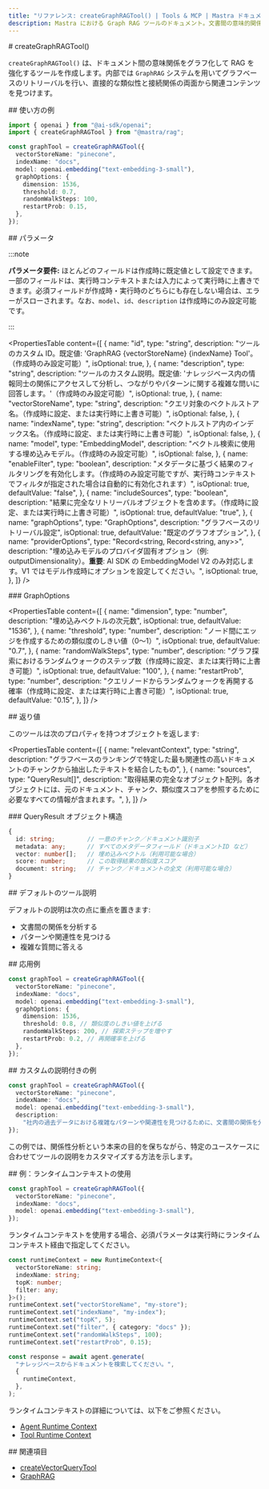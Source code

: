 ```yaml
---
title: "リファレンス: createGraphRAGTool() | Tools & MCP | Mastra ドキュメント"
description: Mastra における Graph RAG ツールのドキュメント。文書間の意味的関係をグラフ化して RAG を強化します。
---
```


<div id="creategraphragtool">
  # createGraphRAGTool()
</div>

`createGraphRAGTool()` は、ドキュメント間の意味関係をグラフ化して RAG を強化するツールを作成します。内部では `GraphRAG` システムを用いてグラフベースのリトリーバルを行い、直接的な類似性と接続関係の両面から関連コンテンツを見つけます。

<div id="usage-example">
  ## 使い方の例
</div>

```typescript
import { openai } from "@ai-sdk/openai";
import { createGraphRAGTool } from "@mastra/rag";

const graphTool = createGraphRAGTool({
  vectorStoreName: "pinecone",
  indexName: "docs",
  model: openai.embedding("text-embedding-3-small"),
  graphOptions: {
    dimension: 1536,
    threshold: 0.7,
    randomWalkSteps: 100,
    restartProb: 0.15,
  },
});
```


<div id="parameters">
  ## パラメータ
</div>

:::note

**パラメータ要件:** ほとんどのフィールドは作成時に既定値として設定できます。
一部のフィールドは、実行時コンテキストまたは入力によって実行時に上書きできます。必須フィールドが作成時・実行時のどちらにも存在しない場合は、エラーがスローされます。なお、`model`、`id`、`description` は作成時にのみ設定可能です。

:::

<PropertiesTable
  content={[
    {
      name: "id",
      type: "string",
      description:
        "ツールのカスタム ID。既定値: 'GraphRAG {vectorStoreName} {indexName} Tool'。（作成時のみ設定可能）",
      isOptional: true,
    },
    {
      name: "description",
      type: "string",
      description:
        "ツールのカスタム説明。既定値: 'ナレッジベース内の情報同士の関係にアクセスして分析し、つながりやパターンに関する複雑な問いに回答します。'（作成時のみ設定可能）",
      isOptional: true,
    },
    {
      name: "vectorStoreName",
      type: "string",
      description:
        "クエリ対象のベクトルストア名。（作成時に設定、または実行時に上書き可能）",
      isOptional: false,
    },
    {
      name: "indexName",
      type: "string",
      description:
        "ベクトルストア内のインデックス名。（作成時に設定、または実行時に上書き可能）",
      isOptional: false,
    },
    {
      name: "model",
      type: "EmbeddingModel",
      description:
        "ベクトル検索に使用する埋め込みモデル。（作成時のみ設定可能）",
      isOptional: false,
    },
    {
      name: "enableFilter",
      type: "boolean",
      description:
        "メタデータに基づく結果のフィルタリングを有効化します。（作成時のみ設定可能ですが、実行時コンテキストでフィルタが指定された場合は自動的に有効化されます）",
      isOptional: true,
      defaultValue: "false",
    },
    {
      name: "includeSources",
      type: "boolean",
      description:
        "結果に完全なリトリーバルオブジェクトを含めます。（作成時に設定、または実行時に上書き可能）",
      isOptional: true,
      defaultValue: "true",
    },
    {
      name: "graphOptions",
      type: "GraphOptions",
      description: "グラフベースのリトリーバル設定",
      isOptional: true,
      defaultValue: "既定のグラフオプション",
    },
    {
      name: "providerOptions",
      type: "Record<string, Record<string, any>>",
      description:
        "埋め込みモデルのプロバイダ固有オプション（例: outputDimensionality）。**重要**: AI SDK の EmbeddingModel V2 のみ対応します。V1 ではモデル作成時にオプションを設定してください。",
      isOptional: true,
    },
  ]}
/>

<div id="graphoptions">
  ### GraphOptions
</div>

<PropertiesTable
  content={[
    {
      name: "dimension",
      type: "number",
      description: "埋め込みベクトルの次元数",
      isOptional: true,
      defaultValue: "1536",
    },
    {
      name: "threshold",
      type: "number",
      description:
        "ノード間にエッジを作成するための類似度のしきい値（0〜1）",
      isOptional: true,
      defaultValue: "0.7",
    },
    {
      name: "randomWalkSteps",
      type: "number",
      description:
        "グラフ探索におけるランダムウォークのステップ数（作成時に設定、または実行時に上書き可能）",
      isOptional: true,
      defaultValue: "100",
    },
    {
      name: "restartProb",
      type: "number",
      description:
        "クエリノードからランダムウォークを再開する確率（作成時に設定、または実行時に上書き可能）",
      isOptional: true,
      defaultValue: "0.15",
    },
  ]}
/>

<div id="returns">
  ## 返り値
</div>

このツールは次のプロパティを持つオブジェクトを返します:

<PropertiesTable
  content={[
    {
      name: "relevantContext",
      type: "string",
      description:
        "グラフベースのランキングで特定した最も関連性の高いドキュメントのチャンクから抽出したテキストを結合したもの",
    },
    {
      name: "sources",
      type: "QueryResult[]",
      description:
        "取得結果の完全なオブジェクト配列。各オブジェクトには、元のドキュメント、チャンク、類似度スコアを参照するために必要なすべての情報が含まれます。",
    },
  ]}
/>

<div id="queryresult-object-structure">
  ### QueryResult オブジェクト構造
</div>

```typescript
{
  id: string;         // 一意のチャンク／ドキュメント識別子
  metadata: any;      // すべてのメタデータフィールド（ドキュメントID など）
  vector: number[];   // 埋め込みベクトル（利用可能な場合）
  score: number;      // この取得結果の類似度スコア
  document: string;   // チャンク／ドキュメントの全文（利用可能な場合）
}
```


<div id="default-tool-description">
  ## デフォルトのツール説明
</div>

デフォルトの説明は次の点に重点を置きます:

- 文書間の関係を分析する
- パターンや関連性を見つける
- 複雑な質問に答える

<div id="advanced-example">
  ## 応用例
</div>

```typescript
const graphTool = createGraphRAGTool({
  vectorStoreName: "pinecone",
  indexName: "docs",
  model: openai.embedding("text-embedding-3-small"),
  graphOptions: {
    dimension: 1536,
    threshold: 0.8, // 類似度のしきい値を上げる
    randomWalkSteps: 200, // 探索ステップを増やす
    restartProb: 0.2, // 再開確率を上げる
  },
});
```


<div id="example-with-custom-description">
  ## カスタムの説明付きの例
</div>

```typescript
const graphTool = createGraphRAGTool({
  vectorStoreName: "pinecone",
  indexName: "docs",
  model: openai.embedding("text-embedding-3-small"),
  description:
    "社内の過去データにおける複雑なパターンや関連性を見つけるために、文書間の関係を分析します",
});
```

この例では、関係性分析という本来の目的を保ちながら、特定のユースケースに合わせてツールの説明をカスタマイズする方法を示します。


<div id="example-using-runtime-context">
  ## 例：ランタイムコンテキストの使用
</div>

```typescript
const graphTool = createGraphRAGTool({
  vectorStoreName: "pinecone",
  indexName: "docs",
  model: openai.embedding("text-embedding-3-small"),
});
```

ランタイムコンテキストを使用する場合、必須パラメータは実行時にランタイムコンテキスト経由で指定してください。

```typescript
const runtimeContext = new RuntimeContext<{
  vectorStoreName: string;
  indexName: string;
  topK: number;
  filter: any;
}>();
runtimeContext.set("vectorStoreName", "my-store");
runtimeContext.set("indexName", "my-index");
runtimeContext.set("topK", 5);
runtimeContext.set("filter", { category: "docs" });
runtimeContext.set("randomWalkSteps", 100);
runtimeContext.set("restartProb", 0.15);

const response = await agent.generate(
  "ナレッジベースからドキュメントを検索してください。",
  {
    runtimeContext,
  },
);
```

ランタイムコンテキストの詳細については、以下をご参照ください。

* [Agent Runtime Context](/docs/server-db/runtime-context)
* [Tool Runtime Context](/docs/tools-mcp/overview#using-runtimecontext)


<div id="related">
  ## 関連項目
</div>

- [createVectorQueryTool](./vector-query-tool)
- [GraphRAG](../rag/graph-rag)